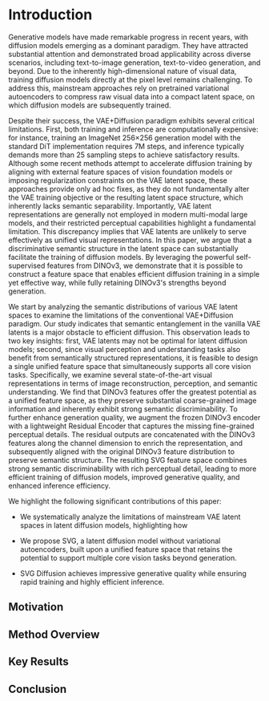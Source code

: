 # Introduction

Generative models have made remarkable progress in recent years, with diffusion models emerging as a dominant paradigm. They have attracted substantial attention and demonstrated broad applicability across diverse scenarios, including text-to-image generation, text-to-video generation, and beyond. Due to the inherently high-dimensional nature of visual data, training diffusion models directly at the pixel level remains challenging. To address this, mainstream approaches rely on pretrained variational autoencoders to compress raw visual data into a compact latent space, on which diffusion models are subsequently trained.

Despite their success, the VAE+Diffusion paradigm exhibits several critical limitations. First, both training and inference are computationally expensive: for instance, training an ImageNet 256×256 generation model with the standard DiT implementation requires 7M steps, and inference typically demands more than 25 sampling steps to achieve satisfactory results. Although some recent methods attempt to accelerate diffusion training by aligning with external feature spaces of vision foundation models or imposing regularization constraints on the VAE latent space, these approaches provide only ad hoc fixes, as they do not fundamentally alter the VAE training objective or the resulting latent space structure, which inherently lacks semantic separability. Importantly, VAE latent representations are generally not employed in modern multi-modal large models, and their restricted perceptual capabilities highlight a fundamental limitation. This discrepancy implies that VAE latents are unlikely to serve effectively as unified visual representations.
In this paper, we argue that a discriminative semantic structure in the latent space can substantially facilitate the training of diffusion models. By leveraging the powerful self-supervised features from DINOv3, we demonstrate that it is possible to construct a feature space that enables efficient diffusion training in a simple yet effective way, while fully retaining DINOv3's strengths beyond generation.

We start by analyzing the semantic distributions of various VAE latent spaces to examine the limitations of the conventional VAE+Diffusion paradigm. Our study indicates that semantic entanglement in the vanilla VAE latents is a major obstacle to efficient diffusion. This observation leads to two key insights: first, VAE latents may not be optimal for latent diffusion models; second, since visual perception and understanding tasks also benefit from semantically structured representations, it is feasible to design a single unified feature space that simultaneously supports all core vision tasks.
Specifically, we examine several state-of-the-art visual representations in terms of image reconstruction, perception, and semantic understanding. We find that DINOv3 features offer the greatest potential as a unified feature space, as they preserve substantial coarse-grained image information and inherently exhibit strong semantic discriminability. To further enhance generation quality, we augment the frozen DINOv3 encoder with a lightweight Residual Encoder that captures the missing fine-grained perceptual details. The residual outputs are concatenated with the DINOv3 features along the channel dimension to enrich the representation, and subsequently aligned with the original DINOv3 feature distribution to preserve semantic structure. The resulting SVG feature space combines strong semantic discriminability with rich perceptual detail, leading to more efficient training of diffusion models, improved generative quality, and enhanced inference efficiency.

We highlight the following significant contributions of this paper:

- We systematically analyze the limitations of mainstream VAE latent spaces in latent diffusion models, highlighting how

- We propose SVG, a latent diffusion model without variational autoencoders, built upon a unified feature space that retains the potential to support multiple core vision tasks beyond generation.

- SVG Diffusion achieves impressive generative quality while ensuring rapid training and highly efficient inference.

## Motivation

## Method Overview

## Key Results

## Conclusion
